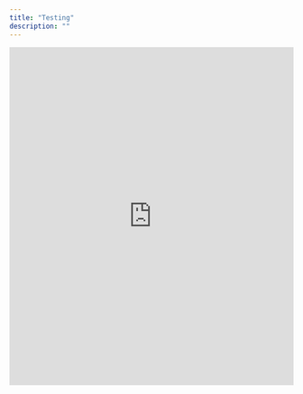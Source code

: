 ```yaml
---
title: "Testing"
description: ""
---
```




<iframe
  style="height: 600px; border: none;"
  src="https://dmenezesgabriel.github.io/webdev/storybook-angular/iframe.html?id=auth-signin--docs"
  width="100%"
/>

<Tabs>
  <TabItem label="Typescript">
    <Code
      src="../../../../../apps/todo-angular/src/app/auth/sign-in/sign-in.component.ts"
      lang="ts"
      title="auth/sign-in/sign-in.component.ts"
    />
  </TabItem>
  <TabItem label="HTML">
    <Code
      src="../../../../../apps/todo-angular/src/app/auth/sign-in/sign-in.component.html"
      lang="html"
      title="auth/sign-in/sign-in.component.html"
    />
  </TabItem>
  <TabItem label="CSS">
    <Code
      src="../../../../../apps/todo-angular/src/app/auth/sign-in/sign-in.component.css"
      lang="css"
      title="auth/sign-in/sign-in.component.css"
    />
  </TabItem>
  <TabItem label="Story">
    <Code
      src="../../../../../apps/todo-angular/src/app/auth/sign-in/sign-in.stories.ts"
      lang="ts"
      title="auth/sign-in/sign-in.stories.ts"
    />
  </TabItem>
</Tabs>
